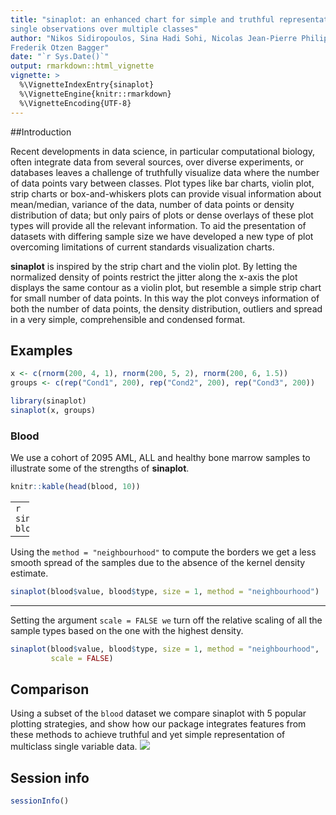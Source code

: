 ```yaml
---
title: "sinaplot: an enhanced chart for simple and truthful representation of
single observations over multiple classes"
author: "Nikos Sidiropoulos, Sina Hadi Sohi, Nicolas Jean-Pierre Philipe Rapin, 
Frederik Otzen Bagger"
date: "`r Sys.Date()`"
output: rmarkdown::html_vignette
vignette: >
  %\VignetteIndexEntry{sinaplot}
  %\VignetteEngine{knitr::rmarkdown}
  %\VignetteEncoding{UTF-8}
---
```


##Introduction

Recent developments in data science, in particular computational biology, often 
integrate data from several sources, over diverse experiments, or databases 
leaves a challenge of truthfully visualize data where the number of data points 
vary between classes. Plot types like bar charts, violin plot, strip charts or 
box-and-whiskers plots can provide visual information about mean/median, 
variance of the data, number of data points or density distribution of data; 
but only pairs of plots or dense overlays of these plot types will provide all 
the relevant information. To aid the presentation of datasets with differing 
sample size we have developed a new type of plot overcoming limitations of 
current standards visualization charts. 

**sinaplot** is inspired by the strip chart and the violin plot. By letting the 
normalized density of points restrict the jitter along the x-axis the plot 
displays the same contour as a violin plot, but resemble a simple strip chart 
for small number of data points. In this way the plot conveys information of 
both the number of data points, the density distribution, outliers and spread 
in a very simple, comprehensible and condensed format.

## Examples

```r
x <- c(rnorm(200, 4, 1), rnorm(200, 5, 2), rnorm(200, 6, 1.5))
groups <- c(rep("Cond1", 200), rep("Cond2", 200), rep("Cond3", 200))

library(sinaplot)
sinaplot(x, groups)
```

### Blood 

We use a cohort of 2095 AML, ALL and healthy bone marrow samples to illustrate 
some of the strengths  of **sinaplot**.

```r
knitr::kable(head(blood, 10))
```

---
```r
sinaplot(blood$value, blood$type, size = 1)
```

---

Using the `method = "neighbourhood"` to compute the borders we get a less smooth 
spread of the samples due to the absence of the kernel density estimate.

```r
sinaplot(blood$value, blood$type, size = 1, method = "neighbourhood")
```

---

Setting the argument `scale = FALSE we` turn off the relative scaling of all the 
sample types based on the one with the highest density.

```r
sinaplot(blood$value, blood$type, size = 1, method = "neighbourhood", 
         scale = FALSE)
```

## Comparison

Using a subset of the ```blood``` dataset we compare sinaplot with 5 popular 
plotting strategies, and show how our package integrates features from these
methods to achieve truthful and yet simple representation of multiclass
single variable data.
    ![](../inst/figures/comparison.png)
    
## Session info

```r
sessionInfo()
```

